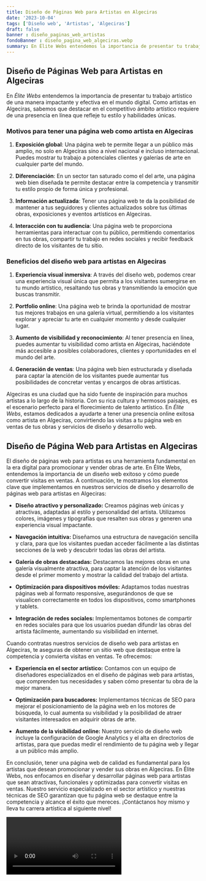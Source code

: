 ```yaml
---
title: Diseño de Páginas Web para Artistas en Algeciras
date: '2023-10-04'
tags: ['Diseño web', 'Artistas', 'Algeciras']
draft: false
banner : diseño_paginas_web_artistas
fondoBanner : diseño_pagina_web_algeciras.webp
summary: En Élite Webs entendemos la importancia de presentar tu trabajo artístico de una manera impactante y efectiva en el mundo digital. Como artistas en Algeciras, sabemos que destacar en el competitivo ámbito artístico requiere de una presencia en línea que refleje tu estilo y habilidades únicas.
---
```


## Diseño de Páginas Web para Artistas en Algeciras

En *Élite Webs* entendemos la importancia de presentar tu trabajo artístico de una manera impactante y efectiva en el mundo digital. Como artistas en Algeciras, sabemos que destacar en el competitivo ámbito artístico requiere de una presencia en línea que refleje tu estilo y habilidades únicas.

### Motivos para tener una página web como artista en Algeciras

1. **Exposición global**: Una página web te permite llegar a un público más amplio, no solo en Algeciras sino a nivel nacional e incluso internacional. Puedes mostrar tu trabajo a potenciales clientes y galerías de arte en cualquier parte del mundo.

2. **Diferenciación**: En un sector tan saturado como el del arte, una página web bien diseñada te permite destacar entre la competencia y transmitir tu estilo propio de forma única y profesional.

3. **Información actualizada**: Tener una página web te da la posibilidad de mantener a tus seguidores y clientes actualizados sobre tus últimas obras, exposiciones y eventos artísticos en Algeciras.

4. **Interacción con tu audiencia**: Una página web te proporciona herramientas para interactuar con tu público, permitiendo comentarios en tus obras, compartir tu trabajo en redes sociales y recibir feedback directo de los visitantes de tu sitio.

### Beneficios del diseño web para artistas en Algeciras

1. **Experiencia visual inmersiva**: A través del diseño web, podemos crear una experiencia visual única que permita a los visitantes sumergirse en tu mundo artístico, resaltando tus obras y transmitiendo la emoción que buscas transmitir.

2. **Portfolio online**: Una página web te brinda la oportunidad de mostrar tus mejores trabajos en una galería virtual, permitiendo a los visitantes explorar y apreciar tu arte en cualquier momento y desde cualquier lugar.

3. **Aumento de visibilidad y reconocimiento**: Al tener presencia en línea, puedes aumentar tu visibilidad como artista en Algeciras, haciéndote más accesible a posibles colaboradores, clientes y oportunidades en el mundo del arte.

4. **Generación de ventas**: Una página web bien estructurada y diseñada para captar la atención de los visitantes puede aumentar tus posibilidades de concretar ventas y encargos de obras artísticas.

Algeciras es una ciudad que ha sido fuente de inspiración para muchos artistas a lo largo de la historia. Con su rica cultura y hermosos paisajes, es el escenario perfecto para el florecimiento de talento artístico. En *Élite Webs*, estamos dedicados a ayudarte a tener una presencia online exitosa como artista en Algeciras, convirtiendo las visitas a tu página web en ventas de tus obras y servicios de diseño y desarrollo web.

<GifSeo />

<Cta />

## Diseño de Página Web para Artistas en Algeciras

El diseño de páginas web para artistas es una herramienta fundamental en la era digital para promocionar y vender obras de arte. En Élite Webs, entendemos la importancia de un diseño web exitoso y cómo puede convertir visitas en ventas. A continuación, te mostramos los elementos clave que implementamos en nuestros servicios de diseño y desarrollo de páginas web para artistas en Algeciras:

- **Diseño atractivo y personalizado:** Creamos páginas web únicas y atractivas, adaptadas al estilo y personalidad del artista. Utilizamos colores, imágenes y tipografías que resalten sus obras y generen una experiencia visual impactante.

- **Navegación intuitiva:** Diseñamos una estructura de navegación sencilla y clara, para que los visitantes puedan acceder fácilmente a las distintas secciones de la web y descubrir todas las obras del artista.

- **Galería de obras destacadas:** Destacamos las mejores obras en una galería visualmente atractiva, para captar la atención de los visitantes desde el primer momento y mostrar la calidad del trabajo del artista.

- **Optimización para dispositivos móviles:** Adaptamos todas nuestras páginas web al formato responsive, asegurándonos de que se visualicen correctamente en todos los dispositivos, como smartphones y tablets.

- **Integración de redes sociales:** Implementamos botones de compartir en redes sociales para que los usuarios puedan difundir las obras del artista fácilmente, aumentando su visibilidad en internet.

Cuando contratas nuestros servicios de diseño web para artistas en Algeciras, te aseguras de obtener un sitio web que destaque entre la competencia y convierta visitas en ventas. Te ofrecemos:

- **Experiencia en el sector artístico:** Contamos con un equipo de diseñadores especializados en el diseño de páginas web para artistas, que comprenden tus necesidades y saben cómo presentar tu obra de la mejor manera.

- **Optimización para buscadores:** Implementamos técnicas de SEO para mejorar el posicionamiento de la página web en los motores de búsqueda, lo cual aumenta su visibilidad y la posibilidad de atraer visitantes interesados en adquirir obras de arte.

- **Aumento de la visibilidad online:** Nuestro servicio de diseño web incluye la configuración de Google Analytics y el alta en directorios de artistas, para que puedas medir el rendimiento de tu página web y llegar a un público más amplio.

En conclusión, tener una página web de calidad es fundamental para los artistas que desean promocionar y vender sus obras en Algeciras. En Élite Webs, nos enfocamos en diseñar y desarrollar páginas web para artistas que sean atractivas, funcionales y optimizadas para convertir visitas en ventas. Nuestro servicio especializado en el sector artístico y nuestras técnicas de SEO garantizan que tu página web se destaque entre la competencia y alcance el éxito que mereces. ¡Contáctanos hoy mismo y lleva tu carrera artística al siguiente nivel!

<Video />

<CtaBot job='Artistas' city='Algeciras'/>

<Gmaps query='Algeciras+españa+maps' />